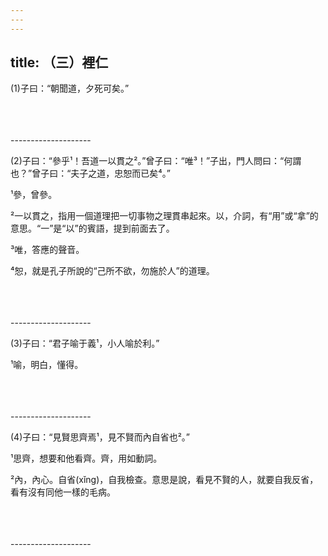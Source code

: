 ```yaml
---
---
---
```

title: （三）裡仁
---



(1)子曰：“朝聞道，夕死可矣。”



<br/><br/><br/>--------------------

(2)子曰：“參乎¹！吾道一以貫之²。”曾子曰：“唯³！”子出，門人問曰：“何謂也？”曾子曰：“夫子之道，忠恕而已矣⁴。”

¹參，曾參。

²一以貫之，指用一個道理把一切事物之理貫串起來。以，介詞，有“用”或“拿”的意思。“一”是“以”的賓語，提到前面去了。

³唯，答應的聲音。

⁴恕，就是孔子所說的“己所不欲，勿施於人”的道理。



<br/><br/><br/>--------------------

(3)子曰：“君子喻于義¹，小人喻於利。”

¹喻，明白，懂得。



<br/><br/><br/>--------------------

(4)子曰：“見賢思齊焉¹，見不賢而內自省也²。”

¹思齊，想要和他看齊。齊，用如動詞。

²內，內心。自省(xǐng)，自我檢查。意思是說，看見不賢的人，就要自我反省，看有沒有同他一樣的毛病。






<br/><br/><br/>--------------------
